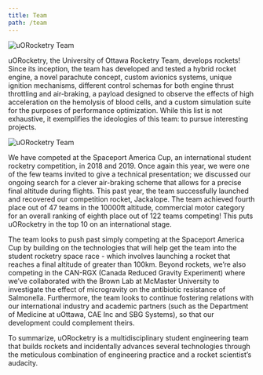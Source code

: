 ```yaml
---
title: Team
path: /team
---
```


![uORocketry Team](https://uorocketry.ca/images/IMG_5414.jpg)

uORocketry, the University of Ottawa Rocketry Team, develops rockets! Since its inception, the team has developed and tested a hybrid rocket engine, a novel parachute concept, custom avionics systems, unique ignition mechanisms, different control schemas for both engine thrust throttling and air-braking, a payload designed to observe the effects of high acceleration on the hemolysis of blood cells, and a custom simulation suite for the purposes of performance optimization. While this list is not exhaustive, it exemplifies the ideologies of this team: to pursue interesting projects.

![uORocketry Team](https://uorocketry.ca/images/paul-rocket-73.jpg)

We have competed at the Spaceport America Cup, an international student rocketry competition, in 2018 and 2019. Once again this year, we were one of the few teams invited to give a technical presentation; we discussed our ongoing search for a clever air-braking scheme that allows for a precise final altitude during flights. This past year, the team successfully launched and recovered our competition rocket, Jackalope. The team achieved fourth place out of 47 teams in the 10000ft altitude, commercial motor category for an overall ranking of eighth place out of 122 teams competing! This puts uORocketry in the top 10 on an international stage.

The team looks to push past simply competing at the Spaceport America Cup by building on the technologies that will help get the team into the student rocketry space race - which involves launching a rocket that reaches a final altitude of greater than 100km. Beyond rockets, we’re also competing in the CAN-RGX (Canada Reduced Gravity Experiment) where we’ve collaborated with the Brown Lab at McMaster University to investigate the effect of microgravity on the antibiotic resistance of Salmonella. Furthermore, the team looks to continue fostering relations with our international industry and academic partners (such as the Department of Medicine at uOttawa, CAE Inc and SBG Systems), so that our development could complement theirs.

To summarize, uORocketry is a multidisciplinary student engineering team that builds rockets and incidentally advances several technologies through the meticulous combination of engineering practice and a rocket scientist’s audacity.
